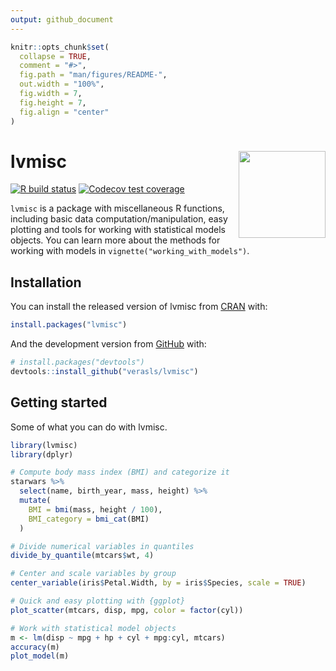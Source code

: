 ```yaml
---
output: github_document
---
```


<!-- README.md is generated from README.Rmd. Please edit that file -->

```r
knitr::opts_chunk$set(
  collapse = TRUE,
  comment = "#>",
  fig.path = "man/figures/README-",
  out.width = "100%",
  fig.width = 7,
  fig.height = 7,
  fig.align = "center"
)
```

# lvmisc <a href='https://lveras.com/lvmisc/'><img src='man/figures/logo.png' align="right" height="139" /></a>

<!-- badges: start -->
[![R build status](https://github.com/verasls/lvmisc/workflows/R-CMD-check/badge.svg)](https://github.com/verasls/lvmisc/actions)
[![Codecov test coverage](https://codecov.io/gh/verasls/lvmisc/branch/master/graph/badge.svg)](https://codecov.io/gh/verasls/lvmisc?branch=master)
<!-- badges: end -->

`lvmisc` is a package with miscellaneous R functions, including basic data computation/manipulation, easy plotting and tools for working with statistical models objects. You can learn more about the methods for working with models in `vignette("working_with_models")`.

## Installation

You can install the released version of lvmisc from [CRAN](https://CRAN.R-project.org) with:

``` r
install.packages("lvmisc")
```

And the development version from [GitHub](https://github.com/) with:

``` r
# install.packages("devtools")
devtools::install_github("verasls/lvmisc")
```

## Getting started

Some of what you can do with lvmisc.

```r
library(lvmisc)
library(dplyr)

# Compute body mass index (BMI) and categorize it
starwars %>%
  select(name, birth_year, mass, height) %>%
  mutate(
    BMI = bmi(mass, height / 100),
    BMI_category = bmi_cat(BMI)
  )

# Divide numerical variables in quantiles
divide_by_quantile(mtcars$wt, 4)

# Center and scale variables by group
center_variable(iris$Petal.Width, by = iris$Species, scale = TRUE)

# Quick and easy plotting with {ggplot}
plot_scatter(mtcars, disp, mpg, color = factor(cyl))

# Work with statistical model objects
m <- lm(disp ~ mpg + hp + cyl + mpg:cyl, mtcars)
accuracy(m)
plot_model(m)
```

